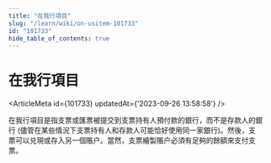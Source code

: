 ```yaml
---
title: "在我行項目"
slug: "/learn/wiki/on-usitem-101733"
id: "101733"
hide_table_of_contents: true
---
```



# 在我行項目

<ArticleMeta id={101733} updatedAt={'2023-09-26 13:58:58'} />
<div className='border-solid border-b border-t-0 my-4 border-[var(--ifm-color-gray-300)]' />

在我行項目是指支票或匯票被提交到支票持有人預付款的銀行，而不是存款人的銀行 (儘管在某些情況下支票持有人和存款人可能恰好使用同一家銀行)。然後，支票可以兑現或存入另一個賬户。當然，支票繪製賬户必須有足夠的餘額來支付支票。
